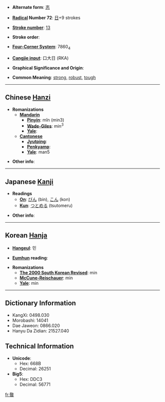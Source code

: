 * '''Alternate form''': [[忞]]

* '''[[Wiktionary:Chinese radical index| Radical]] Number 72''': [[Wiktionary:Chinese radical index 日|日]]+9 strokes

* '''[[Wiktionary:Chinese total strokes index|Stroke number]]''': [[Wiktionary:Chinese total strokes index 13|13]]

* '''Stroke order''': 

* '''[[Wiktionary:Chinese four corner index|Four-Corner System]]''': 7860<sub>4</sub>

* '''[[Wiktionary:Chinese Cangjie index|Cangjie input]]''': 口大日 (RKA)

* '''Graphical Significance and Origin''': 

* '''Common Meaning''': [[strong]], [[robust]], [[tough]]

----

== Chinese [[Hanzi]] ==

* '''Romanizations'''
** '''[[Mandarin]]'''
*** '''[[Pinyin]]''': mǐn (min3)
*** '''[[Wade-Giles]]''': min<sup>3</sup>
*** '''[[Yale]]''': 
** '''[[Cantonese]]'''
*** '''[[Jyutping]]''':
*** '''[[Penkyamp]]''': 
*** '''[[Yale]]''': man5

* '''Other info''': 

----

== Japanese [[Kanji]] ==

* '''Readings'''
** '''[[On]]''': [[びん]] (bin), [[こん]] (kon)
** '''[[Kun]]''': [[つとめる]] (tsutomeru)

* '''Other info''':  

----

== Korean [[Hanja]] ==

* '''[[Hangeul]]''': 민

* '''[[Eumhun]] reading''': 

* '''Romanizations'''
** '''[[The 2000 South Korean Revised Romanization|The 2000 South Korean Revised]]''': min
** '''[[McCune-Reischauer]]''': min
** '''[[Yale]]''': min

----

== Dictionary Information ==

* KangXi: 0498.030
* Morobashi: 14041
* Dae Jaweon: 0866.020
* Hanyu Da Zidian: 21527.040

== Technical Information ==

* '''Unicode''':
** Hex: 668B
** Decimal: 26251
* '''Big5''':
** Hex: DDC3
** Decimal: 56771

[[fr:暋]]